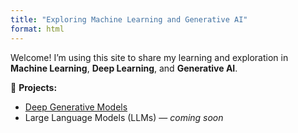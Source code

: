 ```yaml
---
title: "Exploring Machine Learning and Generative AI"
format: html
---
```


Welcome! I'm using this site to share my learning and exploration in **Machine Learning**, **Deep Learning**, and **Generative AI**.

📘 **Projects:**

- [Deep Generative Models](https://changezakram.github.io/Deep-Generative-Models/)
- Large Language Models (LLMs) — *coming soon*
